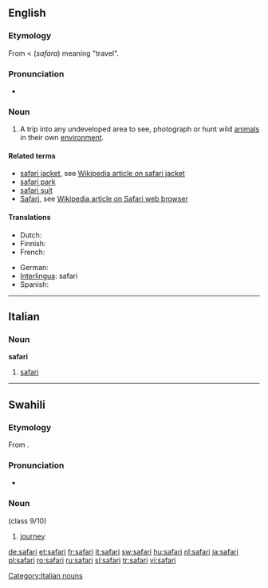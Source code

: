 ==English==

===Etymology===
From {{etyl|sw}} {{term|safari|lang=sw}} < {{etyl|ar}} {{Arab|[[سفر]]}} (''safara'') meaning "travel".

===Pronunciation===
* {{rhymes|ɑːri}}

===Noun===
{{en-noun}}

# A trip into any undeveloped area to see, photograph or hunt wild [[animal]]s in their own [[environment]].

====Related terms====
* [[safari jacket]], see [[w:Safari jacket|Wikipedia article on safari jacket]]
* [[safari park]]
* [[safari suit]]
* [[Safari]], see [[w:Safari (web browser)|Wikipedia article on Safari web browser]]

====Translations====
{{trans-top|a trip into any undeveloped area}}
* Dutch: {{t+|nl|safari}}
* Finnish: {{t-|fi|safari}}
* French: {{t+|fr|safari|m}}
{{trans-mid}}
* German: {{t-|de|Safari|f}}
* [[Interlingua]]: safari
* Spanish: {{t-|es|safari|m}}
{{trans-bottom}}

----
==Italian==

===Noun===
{{wikipedia|lang=it}}
'''safari''' {{m|inv}}

# [[#English|safari]]

[[Category:Italian nouns]]

----
==Swahili==

===Etymology===
From {{etyl|ar|sw}} {{term|سفر|tr=safar|sc=Arab}}.

===Pronunciation===
*{{IPA|/sɑˈfɑɾi/|lang=sw}}

===Noun===
{{sw-noun}} (class 9/10)

# [[journey]]

[[de:safari]]
[[et:safari]]
[[fr:safari]]
[[it:safari]]
[[sw:safari]]
[[hu:safari]]
[[nl:safari]]
[[ja:safari]]
[[pl:safari]]
[[ro:safari]]
[[ru:safari]]
[[sl:safari]]
[[tr:safari]]
[[vi:safari]]